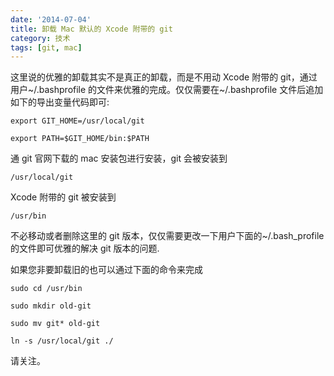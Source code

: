 ```yaml
---
date: '2014-07-04'
title: 卸载 Mac 默认的 Xcode 附带的 git
category: 技术
tags: [git, mac]
---
```


这里说的优雅的卸载其实不是真正的卸载，而是不用动 Xcode 附带的 git，通过用户~/.bashprofile 的文件来优雅的完成。仅仅需要在~/.bashprofile 文件后追加如下的导出变量代码即可:

`export GIT_HOME=/usr/local/git`

`export PATH=$GIT_HOME/bin:$PATH`

通 git 官网下载的 mac 安装包进行安装，git 会被安装到

`/usr/local/git`

Xcode 附带的 git 被安装到

`/usr/bin`

不必移动或者删除这里的 git 版本，仅仅需要更改一下用户下面的~/.bash_profile 的文件即可优雅的解决 git 版本的问题.

如果您非要卸载旧的也可以通过下面的命令来完成

`sudo cd /usr/bin`

`sudo mkdir old-git`

`sudo mv git* old-git`

`ln -s /usr/local/git ./`

请关注。
